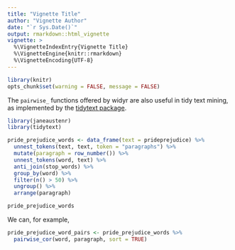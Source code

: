 ```yaml
---
title: "Vignette Title"
author: "Vignette Author"
date: "`r Sys.Date()`"
output: rmarkdown::html_vignette
vignette: >
  %\VignetteIndexEntry{Vignette Title}
  %\VignetteEngine{knitr::rmarkdown}
  %\VignetteEncoding{UTF-8}
---
```


```r
library(knitr)
opts_chunk$set(warning = FALSE, message = FALSE)
```

The `pairwise_` functions offered by widyr are also useful in tidy text mining, as implemented by the [tidytext package](https://github.com/juliasilge/tidytext).

```r
library(janeaustenr)
library(tidytext)

pride_prejudice_words <- data_frame(text = prideprejudice) %>%
  unnest_tokens(text, text, token = "paragraphs") %>%
  mutate(paragraph = row_number()) %>%
  unnest_tokens(word, text) %>%
  anti_join(stop_words) %>%
  group_by(word) %>%
  filter(n() > 50) %>%
  ungroup() %>%
  arrange(paragraph)

pride_prejudice_words
```

We can, for example, 

```r
pride_prejudice_word_pairs <- pride_prejudice_words %>%
  pairwise_cor(word, paragraph, sort = TRUE)
```
